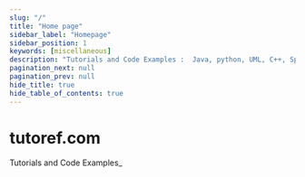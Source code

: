 ```yaml
---
slug: "/"
title: "Home page"
sidebar_label: "Homepage"
sidebar_position: 1
keywords: [miscellaneous]
description: "Tutorials and Code Examples :  Java, python, UML, C++, Spring"
pagination_next: null
pagination_prev: null
hide_title: true
hide_table_of_contents: true
---
```



<div className="hero homeBgWrapper">
    <div className="homeBgText">
      <h1 className="hero__title">tutoref.com</h1>
      <p className="hero__subtitle">Tutorials and Code Examples_</p><br/>
      <SmootScroll elementId="home_container" cName="button button--secondary button--lg" txt="Start Learning 📖" />
    </div>
    <div className="homeBgImg" id="homeBgImg">
      <BackgroundImage
        src='img/home-desert-bg.jpg'
        width='100%'
        height='100%'
        backgroundSize='cover'
        lazyLoad
      />
    </div>
    <div className="homeParticles">
      <HomeParticles/>
    </div>
</div>


<div className="row categories_container" id="home_container">
  <MediaCard title="Software Development" icon="programming.png" link="/software-development/" description="Programming and Development tutorials using various programming languages"  />
  <MediaCard title="Miscellaneous" icon="miscellaneous.png" link="/miscellaneous/" description="Various Tutorials, how-to guides and code examples related to different computer science subjects."  />
  <MediaCard title="Java" icon="java.png" link="/java/" description="Programming tutorials and articles related to java technology"  />
  <MediaCard title="Cloud Computing" icon="cloud-computing.png" link="/cloud-computing/" description="Tutorials covering mainly Amazon AWS, Microfost Azure and Google Cloud."  />
  <MediaCard title="Tools" icon="tools.png" link="/tools/" description="Online tools that will help you complete your daily tasks."  />
  <MediaCard title="Software Design" icon="software-design.png" link="/software-design/" description="all about modeling and software design."  />
  <MediaCard title="Cybersecurity" icon="cybersecurity.png" link="/cybersecurity/" description="CyberSecurity tutorials and guides."  />
  <MediaCard title="Common Problems" icon="error.png" link="/common-exceptions-and-errors/" description="Common exceptions, errors, technical problems and their solutions."  />
</div>
